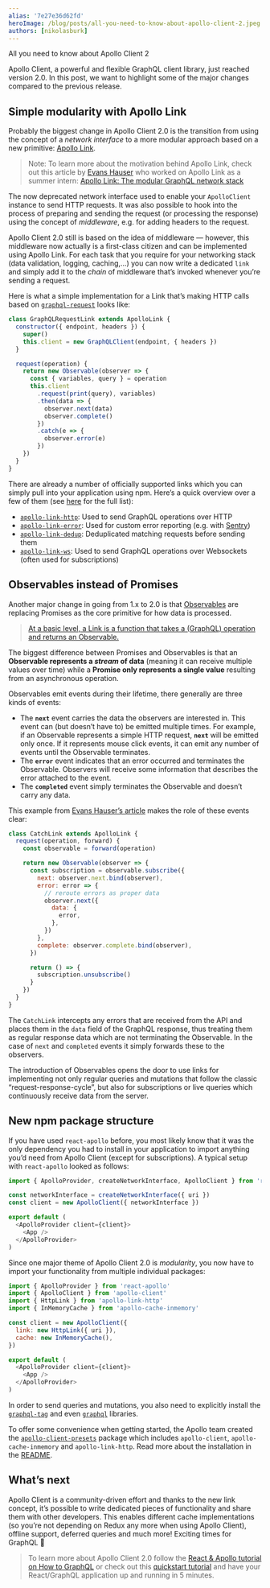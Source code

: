 ```yaml
---
alias: '7e27e36d62fd'
heroImage: /blog/posts/all-you-need-to-know-about-apollo-client-2.jpeg
authors: [nikolasburk]
---
```



<PostTitle>All you need to know about Apollo Client 2</PostTitle>

<Abstract>
  Apollo Client, a powerful and flexible GraphQL client library, just reached version 2.0. In this post, we want to
  highlight some of the major changes compared to the previous release.
</Abstract>

## Simple modularity with Apollo Link

Probably the biggest change in Apollo Client 2.0 is the transition from using the concept of a _network interface_ to a more modular approach based on a new primitive: [Apollo Link](https://github.com/apollographql/apollo-link).

> Note: To learn more about the motivation behind Apollo Link, check out this article by [Evans Hauser](https://twitter.com/EvansHauser) who worked on Apollo Link as a summer intern: [Apollo Link: The modular GraphQL network stack](https://dev-blog.apollodata.com/apollo-link-the-modular-graphql-network-stack-3b6d5fcf9244)

The now deprecated network interface used to enable your `ApolloClient` instance to send HTTP requests. It was also possible to hook into the process of preparing and sending the request (or processing the response) using the concept of _middleware_, e.g. for adding headers to the request.

Apollo Client 2.0 still is based on the idea of middleware — however, this middleware now actually is a first-class citizen and can be implemented using Apollo Link. For each task that you require for your networking stack (data validation, logging, caching,…) you can now write a dedicated `link` and simply add it to the _chain_ of middleware that’s invoked whenever you’re sending a request.

Here is what a simple implementation for a Link that’s making HTTP calls based on [`graphql-request`](https://github.com/graphcool/graphql-request) looks like:

```js
class GraphQLRequestLink extends ApolloLink {
  constructor({ endpoint, headers }) {
    super()
    this.client = new GraphQLClient(endpoint, { headers })
  }

  request(operation) {
    return new Observable(observer => {
      const { variables, query } = operation
      this.client
        .request(print(query), variables)
        .then(data => {
          observer.next(data)
          observer.complete()
        })
        .catch(e => {
          observer.error(e)
        })
    })
  }
}
```

There are already a number of officially supported links which you can simply pull into your application using npm. Here’s a quick overview over a few of them (see [here](https://github.com/apollographql/apollo-link/tree/master/packages) for the full list):

- [`apollo-link-http`](https://github.com/apollographql/apollo-link/tree/master/packages/apollo-link-http): Used to send GraphQL operations over HTTP
- [`apollo-link-error`](https://github.com/apollographql/apollo-link/tree/master/packages/apollo-link-error): Used for custom error reporting (e.g. with [Sentry](https://sentry.io/))
- [`apollo-link-dedup`](https://github.com/apollographql/apollo-link/tree/master/packages/apollo-link-dedup): Deduplicated matching requests before sending them
- [`apollo-link-ws`](https://github.com/apollographql/apollo-link/tree/master/packages/apollo-link-ws): Used to send GraphQL operations over Websockets (often used for subscriptions)

## Observables instead of Promises

Another major change in going from 1.x to 2.0 is that [Observables](http://reactivex.io/intro.html) are replacing Promises as the core primitive for how data is processed.

> [At a basic level, a Link is a function that takes a (GraphQL) operation and returns an Observable.](https://www.apollographql.com/docs/link/overview.html#overview)

The biggest difference between Promises and Observables is that an **Observable represents a _stream_ of data** (meaning it can receive multiple values over time) while a **Promise only represents a single value** resulting from an asynchronous operation.

Observables emit events during their lifetime, there generally are three kinds of events:

- The **`next`** event carries the data the observers are interested in. This event can (but doesn’t have to) be emitted multiple times. For example, if an Observable represents a simple HTTP request, **`next`** will be emitted only once. If it represents mouse click events, it can emit any number of events until the Observable terminates.
- The **`error`** event indicates that an error occurred and terminates the Observable. Observers will receive some information that describes the error attached to the event.
- The **`completed`** event simply terminates the Observable and doesn’t carry any data.

This example from [Evans Hauser’s article](https://dev-blog.apollodata.com/apollo-link-creating-your-custom-graphql-client-c865be0ce059) makes the role of these events clear:

```js
class CatchLink extends ApolloLink {
  request(operation, forward) {
    const observable = forward(operation)

    return new Observable(observer => {
      const subscription = observable.subscribe({
        next: observer.next.bind(observer),
        error: error => {
          // reroute errors as proper data
          observer.next({
            data: {
              error,
            },
          })
        },
        complete: observer.complete.bind(observer),
      })

      return () => {
        subscription.unsubscribe()
      }
    })
  }
}
```

The `CatchLink` intercepts any errors that are received from the API and places them in the `data` field of the GraphQL response, thus treating them as regular response data which are not terminating the Observable. In the case of `next` and `completed` events it simply forwards these to the observers.

The introduction of Observables opens the door to use links for implementing not only regular queries and mutations that follow the classic “request-response-cycle”, but also for subscriptions or live queries which continuously receive data from the server.

## New npm package structure

If you have used `react-apollo` before, you most likely know that it was the only dependency you had to install in your application to import anything you’d need from Apollo Client (except for subscriptions). A typical setup with `react-apollo` looked as follows:

```js
import { ApolloProvider, createNetworkInterface, ApolloClient } from 'react-apollo'

const networkInterface = createNetworkInterface({ uri })
const client = new ApolloClient({ networkInterface })

export default (
  <ApolloProvider client={client}>
    <App />
  </ApolloProvider>
)
```

Since one major theme of Apollo Client 2.0 is _modularity_, you now have to import your functionality from multiple individual packages:

```js
import { ApolloProvider } from 'react-apollo'
import { ApolloClient } from 'apollo-client'
import { HttpLink } from 'apollo-link-http'
import { InMemoryCache } from 'apollo-cache-inmemory'

const client = new ApolloClient({
  link: new HttpLink({ uri }),
  cache: new InMemoryCache(),
})

export default (
  <ApolloProvider client={client}>
    <App />
  </ApolloProvider>
)
```

In order to send queries and mutations, you also need to explicitly install the [`graphql-tag`](https://github.com/apollographql/graphql-tag) and even [`graphql`](https://github.com/graphql/graphql-js) libraries.

To offer some convenience when getting started, the Apollo team created the [`apollo-client-presets`](https://www.npmjs.com/package/apollo-client-preset) package which includes `apollo-client`, `apollo-cache-inmemory` and `apollo-link-http`. Read more about the installation in the [README](https://github.com/apollographql/apollo-client#installation).

## What’s next

Apollo Client is a community-driven effort and thanks to the new link concept, it’s possible to write dedicated pieces of functionality and share them with other developers. This enables different cache implementations (so you’re not depending on Redux any more when using Apollo Client), offline support, deferred queries and much more! Exciting times for GraphQL 💚

> To learn more about Apollo Client 2.0 follow the [React & Apollo tutorial on How to GraphQL](https://www.howtographql.com/react-apollo/0-introduction/) or check out this [quickstart tutorial](<https://www.prisma.io/docs/tutorials/bootstrapping-boilerplates/react-(fullstack)-tijghei9goo>) and have your React/GraphQL application up and running in 5 minutes.

